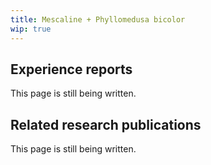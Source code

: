 ---
title: Mescaline + Phyllomedusa bicolor
wip: true
---

## Experience reports

This page is still being written.

## Related research publications

This page is still being written.

